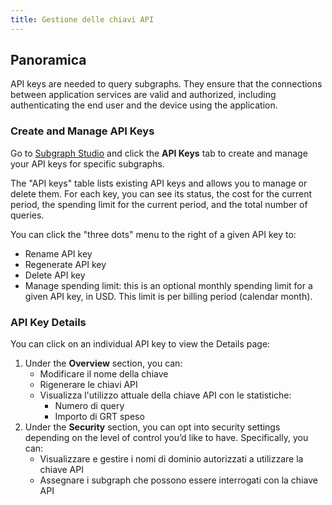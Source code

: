 ```yaml
---
title: Gestione delle chiavi API
---
```


## Panoramica

API keys are needed to query subgraphs. They ensure that the connections between application services are valid and authorized, including authenticating the end user and the device using the application.

### Create and Manage API Keys

Go to [Subgraph Studio](https://thegraph.com/studio/) and click the **API Keys** tab to create and manage your API keys for specific subgraphs.

The "API keys" table lists existing API keys and allows you to manage or delete them. For each key, you can see its status, the cost for the current period, the spending limit for the current period, and the total number of queries.

You can click the "three dots" menu to the right of a given API key to:

- Rename API key
- Regenerate API key
- Delete API key
- Manage spending limit: this is an optional monthly spending limit for a given API key, in USD. This limit is per billing period (calendar month).

### API Key Details

You can click on an individual API key to view the Details page:

1. Under the **Overview** section, you can:
   - Modificare il nome della chiave
   - Rigenerare le chiavi API
   - Visualizza l'utilizzo attuale della chiave API con le statistiche:
     - Numero di query
     - Importo di GRT speso
2. Under the **Security** section, you can opt into security settings depending on the level of control you’d like to have. Specifically, you can:
   - Visualizzare e gestire i nomi di dominio autorizzati a utilizzare la chiave API
   - Assegnare i subgraph che possono essere interrogati con la chiave API
